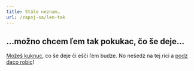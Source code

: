 ```yaml
---
title: Stále neznam…
url: /zapoj-sa/len-tak
---
```


## …možno chcem ľem tak pokukac, čo še deje…

[Možeš kuknuc](https://trello.com/b/uMX9muz0/roadmap), co še deje či ešči ľem budze. No nešedz na tej rici a [podz daco robic](/zapoj-sa)!
